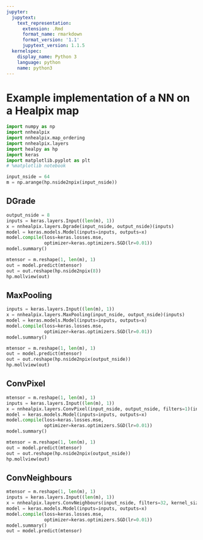 ```yaml
---
jupyter:
  jupytext:
    text_representation:
      extension: .Rmd
      format_name: rmarkdown
      format_version: '1.1'
      jupytext_version: 1.1.5
  kernelspec:
    display_name: Python 3
    language: python
    name: python3
---
```


# Example implementation of a NN on a Healpix map

```python
import numpy as np
import nnhealpix
import nnhealpix.map_ordering
import nnhealpix.layers
import healpy as hp
import keras
import matplotlib.pyplot as plt
# %matplotlib notebook
```

```python
input_nside = 64
m = np.arange(hp.nside2npix(input_nside))
```

## DGrade

```python
output_nside = 8
inputs = keras.layers.Input((len(m), 1))
x = nnhealpix.layers.Dgrade(input_nside, output_nside)(inputs)
model = keras.models.Model(inputs=inputs, outputs=x)
model.compile(loss=keras.losses.mse,
              optimizer=keras.optimizers.SGD(lr=0.01))
model.summary()
```

```python
mtensor = m.reshape(1, len(m), 1)
out = model.predict(mtensor)
out = out.reshape(hp.nside2npix(8))
hp.mollview(out)
```

## MaxPooling

```python
inputs = keras.layers.Input((len(m), 1))
x = nnhealpix.layers.MaxPooling(input_nside, output_nside)(inputs)
model = keras.models.Model(inputs=inputs, outputs=x)
model.compile(loss=keras.losses.mse,
              optimizer=keras.optimizers.SGD(lr=0.01))
model.summary()
```

```python
mtensor = m.reshape(1, len(m), 1)
out = model.predict(mtensor)
out = out.reshape(hp.nside2npix(output_nside))
hp.mollview(out)
```

## ConvPixel

```python
mtensor = m.reshape(1, len(m), 1)
inputs = keras.layers.Input((len(m), 1))
x = nnhealpix.layers.ConvPixel(input_nside, output_nside, filters=1)(inputs)
model = keras.models.Model(inputs=inputs, outputs=x)
model.compile(loss=keras.losses.mse,
              optimizer=keras.optimizers.SGD(lr=0.01))
model.summary()
```

```python
mtensor = m.reshape(1, len(m), 1)
out = model.predict(mtensor)
out = out.reshape(hp.nside2npix(output_nside))
hp.mollview(out)
```

## ConvNeighbours

```python
mtensor = m.reshape(1, len(m), 1)
inputs = keras.layers.Input((len(m), 1))
x = nnhealpix.layers.ConvNeighbours(input_nside, filters=32, kernel_size=9)(inputs)
model = keras.models.Model(inputs=inputs, outputs=x)
model.compile(loss=keras.losses.mse,
              optimizer=keras.optimizers.SGD(lr=0.01))
model.summary()
out = model.predict(mtensor)
```

```python

```
